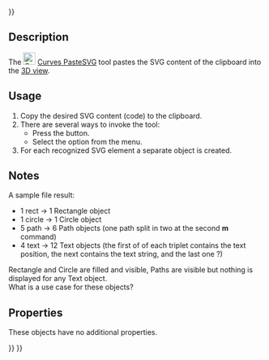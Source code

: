 <languages/>
{{UnfinishedDocu{{#translation:}}}}
<translate>

<!--T:1-->
{{Docnav
|[[Curves_ParametricSolid|ParametricSolid]]
|[[Curves_ToConsole|ToConsole]]
|[[Curves_Workbench|Curves]]
|IconL=Curves_ParametricSolid.svg
|IconR=Curves_ToConsole.svg
|IconC=Curves_workbench_icon.svg
}}

<!--T:2-->
{{GuiCommand
|Name=Curves PasteSVG
|MenuLocation=Misc. → Paste SVG
|Workbenches=[[Curves_Workbench|Curves]]
}}

==Description== <!--T:3-->

<!--T:4-->
The [[Image:Curves_PasteSVG.svg|24px]] [[Curves_PasteSVG|Curves PasteSVG]] tool pastes the SVG content of the clipboard into the [[3D_view|3D view]].

==Usage== <!--T:5-->

<!--T:6-->
# Copy the desired SVG content (code) to the clipboard.
# There are several ways to invoke the tool:
#* Press the {{Button|[[Image:Curves_PasteSVG.svg|24px]] [[Curves_PasteSVG|PasteSVG]]}} button.
#* Select the {{MenuCommand|Misc. → [[Image:Curves_PasteSVG.svg|24px]] PasteSVG}} option from the menu.
# For each recognized SVG element a separate object is created.

==Notes== <!--T:7-->

<!--T:12-->
A sample file result:
* 1 rect -> 1 Rectangle object
* 1 circle -> 1 Circle object
* 5 path -> 6 Path objects (one path split in two at the second '''m''' command)
* 4 text -> 12 Text objects (the first of of each triplet contains the text position, the next contains the text string, and the last one ?)
Rectangle and Circle are filled and visible, Paths are visible but nothing is displayed for any Text object.<br>
What is a use case for these objects?

==Properties== <!--T:9-->

<!--T:13-->
These objects have no additional properties.


<!--T:11-->
{{Docnav
|[[Curves_ParametricSolid|ParametricSolid]]
|[[Curves_ToConsole|ToConsole]]
|[[Curves_Workbench|Curves]]
|IconL=Curves_ParametricSolid.svg
|IconR=Curves_ToConsole.svg
|IconC=Curves_workbench_icon.svg
}}

</translate>
{{Curves Tools navi{{#translation:}}}}
{{Userdocnavi{{#translation:}}}}